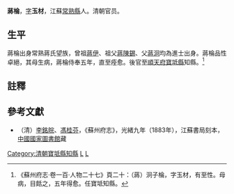 {{明清人物信息框
| 姓名 = 蔣棆
| 原名 =
| 圖片名稱= 
| 圖片大小 = 180px
| 圖片說明 =
| 最高職務 = 順天府寶坻縣知縣
| 屆數 = 
| 國家 = 大清
| 前任 = 
| 繼任 = 
| 爵位 =
| 籍貫 = [[江蘇省|江蘇省]][[常熟縣|常熟縣]]
| 族裔 = 漢族
| 旗籍 = 
| 字號 = 字玉材
| 諡號 = 
| 出生日期 = 年代不詳
| 出生地點 = 
| 逝世日期 = 年代不詳
| 逝世地點 = 
| 墓葬 =
| 配偶 =
| 親屬 = （曾祖）[[蔣伊|蔣伊]]<br>（祖父）[[蔣陳錫|蔣陳錫]]<br>（父）[[蔣泂|蔣泂]]
| 出身 = 
| 經歷 = 
| 著作 =
}}

'''蔣棆'''，[[表字|字]]'''玉材'''，江蘇[[常熟縣|常熟縣]]人。清朝官员。

==生平==
蔣棆出身常熟蔣氏望族，曾祖[[蔣伊|蔣伊]]、祖父[[蔣陳錫|蔣陳錫]]、父[[蔣泂|蔣泂]]均為進士出身。蔣棆品性卓絕，其母生病，蔣棆侍奉五年，直至痊愈。後官至[[順天府|順天府]][[寶坻縣|寶坻縣]]知縣。<ref>《蘇州府志·卷一百·人物二十七》頁二十：（蔣）泂子棆，字玉材，有至性。母病，目餂之，五年得愈。任寶坻知縣。</ref>

==註釋==
{{reflist}}

==參考文獻==
*（清）[[李銘皖|李銘皖]]、[[馮桂芬|馮桂芬]]，《蘇州府志》，光緒九年（1883年），江蘇書局刻本，[[中國國家圖書館|中國國家圖書館]]藏

{{蔣棻家族}}
{{Authority control}}
{{DEFAULTSORT:Jiang蔣}}
[[Category:清朝寶坻縣知縣|Category:清朝寶坻縣知縣]]
[[Category:常熟蔣氏|L]]
[[Category:蔣姓|L]]